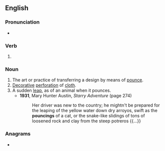 ==English==

===Pronunciation===
* {{IPA|en|/ˈpaʊnsɪŋ/}}

===Verb===
{{head|en|verb form}}

# {{present participle of|en|pounce|nocat=1}}

===Noun===
{{en-noun}}

# The art or practice of transferring a design by means of [[pounce]].
# [[decorative|Decorative]] [[perforation]] of [[cloth]].
# A sudden [[leap]], as of an animal when it pounces.
#* '''1931''', Mary Hunter Austin, ''Starry Adventure'' (page 274)
#*: Her driver was new to the country; he mightn't be prepared for the leaping of the yellow water down dry arroyos, swift as the '''pouncings''' of a cat, or the snake-like slidings of tons of loosened rock and clay from the steep potreros {{...}}

===Anagrams===
* {{anagrams|en|a=cginnopu|uncoping}}